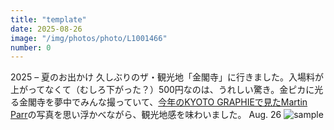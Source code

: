 ```yaml
---
title: "template"
date: 2025-08-26
image: "/img/photos/photo/L1001466"
number: 0
---
```




<Sheet bkg="#123123" color="#fff">
  <Title level={1} font="signature" color="#e2b566" size="xl" rotate={-6}>The Sightseeing</Title>
  <RunningHead>2025 – 夏のお出かけ</RunningHead>
  <Caption color="#fff">
    久しぶりのザ・観光地「金閣寺」に行きました。入場料が上がってなくて（むしろ下がった？）500円なのは、うれしい驚き。金ピカに光る金閣寺を夢中でみんな撮っていて、<a href="https://www.kyotographie.jp/programs/2025/martin-parr-1/">今年のKYOTO GRAPHIEで見たMartin Parr</a>の写真を思い浮かべながら、観光地感を味わいました。
  </Caption>
  <Nombre position="bottom-right">Aug. 26</Nombre>
  <Image src="/img/photos/202508/L1016134.jpg" alt="sample" size="full" />
</Sheet>
